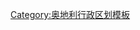{{Navbox
| name       = 蒂罗尔州行政区划
| title      = {{flag|Tyrol}}的[[县 (奥地利)|县]]与[[法定城市 (奥地利)|法定城市]]
| state      = {{{state|autocollapse}}}
| listclass  = hlist
| image      = [[File:Karte-tirol.png|100px|蒂罗尔州县级行政区地图]]
| imagestyle = background:white;<!--same as image's background-->

| group1 = [[法定城市 (奥地利)|法定城市]]
| list1=
* [[因斯布鲁克]]

| group2 = [[县 (奥地利)|县]]
| list2  =
* [[伊姆斯特縣]]
* [[因斯布鲁克乡村县]]
* [[基茨比尔县]]
* [[库夫施泰因县]]
* [[蘭德克縣]]
* [[利恩茨縣]]
* [[羅伊特縣]]
* [[施瓦茨縣]]
}}<noinclude>
{{collapsible option}}

[[Category:奥地利行政区划模板]]

</noinclude>
